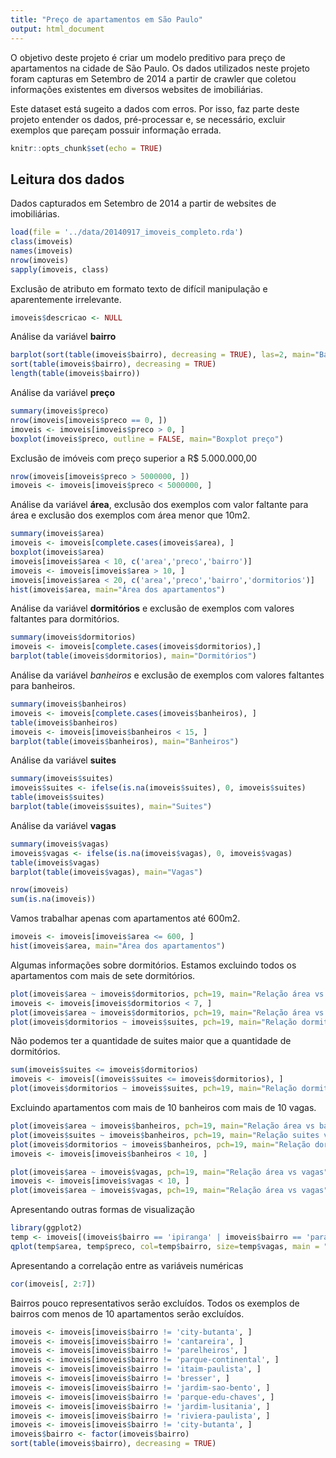 ```yaml
---
title: "Preço de apartamentos em São Paulo"
output: html_document
---
```


O objetivo deste projeto é criar um modelo preditivo para preço de apartamentos na cidade de São Paulo. 
Os dados utilizados neste projeto foram capturas em Setembro de 2014 a partir de crawler que coletou informações
existentes em diversos websites de imobiliárias. 

Este dataset está sugeito a dados com erros. Por isso, faz parte deste projeto entender os dados, pré-processar e, 
se necessário, excluir exemplos que pareçam possuir informação errada.

```r
knitr::opts_chunk$set(echo = TRUE)
```

## Leitura dos dados 

Dados capturados em Setembro de 2014 a partir de websites de imobiliárias. 

```r
load(file = '../data/20140917_imoveis_completo.rda')
class(imoveis)
names(imoveis)
nrow(imoveis)
sapply(imoveis, class)
```

Exclusão de atributo em formato texto de difícil manipulação e aparentemente irrelevante. 

```r
imoveis$descricao <- NULL
````

Análise da variável **bairro**

````r
barplot(sort(table(imoveis$bairro), decreasing = TRUE), las=2, main="Bairros")
sort(table(imoveis$bairro), decreasing = TRUE)
length(table(imoveis$bairro))
````

Análise da variável **preço**

````r
summary(imoveis$preco)
nrow(imoveis[imoveis$preco == 0, ])
imoveis <- imoveis[imoveis$preco > 0, ]
boxplot(imoveis$preco, outline = FALSE, main="Boxplot preço")
````

Exclusão de imóveis com preço superior a R$ 5.000.000,00

````r
nrow(imoveis[imoveis$preco > 5000000, ])
imoveis <- imoveis[imoveis$preco < 5000000, ]
````

Análise da variável **área**, exclusão dos exemplos com valor faltante para área e exclusão dos exemplos com área menor que 10m2. 

````r
summary(imoveis$area)
imoveis <- imoveis[complete.cases(imoveis$area), ]
boxplot(imoveis$area)
imoveis[imoveis$area < 10, c('area','preco','bairro')]
imoveis <- imoveis[imoveis$area > 10, ]
imoveis[imoveis$area < 20, c('area','preco','bairro','dormitorios')]
hist(imoveis$area, main="Área dos apartamentos")
````

Análise da variável **dormitórios** e exclusão de exemplos com valores faltantes para dormitórios.

````r
summary(imoveis$dormitorios)
imoveis <- imoveis[complete.cases(imoveis$dormitorios),]
barplot(table(imoveis$dormitorios), main="Dormitórios")
````

Análise da variável *banheiros* e exclusão de exemplos com valores faltantes para banheiros. 

````r
summary(imoveis$banheiros)
imoveis <- imoveis[complete.cases(imoveis$banheiros), ]
table(imoveis$banheiros)
imoveis <- imoveis[imoveis$banheiros < 15, ]
barplot(table(imoveis$banheiros), main="Banheiros")
````

Análise da variável **suites**

````r
summary(imoveis$suites)
imoveis$suites <- ifelse(is.na(imoveis$suites), 0, imoveis$suites)
table(imoveis$suites)
barplot(table(imoveis$suites), main="Suites")
````

Análise da variável **vagas**

````r
summary(imoveis$vagas)
imoveis$vagas <- ifelse(is.na(imoveis$vagas), 0, imoveis$vagas)
table(imoveis$vagas)
barplot(table(imoveis$vagas), main="Vagas")
````

````r
nrow(imoveis)
sum(is.na(imoveis))
````

Vamos trabalhar apenas com apartamentos até 600m2.

````r
imoveis <- imoveis[imoveis$area <= 600, ]
hist(imoveis$area, main="Área dos apartamentos")
````

Algumas informações sobre dormitórios. Estamos excluindo todos os apartamentos com mais de sete dormitórios.

````r
plot(imoveis$area ~ imoveis$dormitorios, pch=19, main="Relação área vs dormitórios")
imoveis <- imoveis[imoveis$dormitorios < 7, ]
plot(imoveis$area ~ imoveis$dormitorios, pch=19, main="Relação área vs dormitórios")
plot(imoveis$dormitorios ~ imoveis$suites, pch=19, main="Relação dormitórios vs suítes")
````

Não podemos ter a quantidade de suites maior que a quantidade de dormitórios.

````r
sum(imoveis$suites <= imoveis$dormitorios)
imoveis <- imoveis[(imoveis$suites <= imoveis$dormitorios), ]
plot(imoveis$dormitorios ~ imoveis$suites, pch=19, main="Relação dormitórios vs suítes")
````

Excluindo apartamentos com mais de 10 banheiros com mais de 10 vagas.

````r
plot(imoveis$area ~ imoveis$banheiros, pch=19, main="Relação área vs banheiros")
plot(imoveis$suites ~ imoveis$banheiros, pch=19, main="Relação suites vs banheiros")
plot(imoveis$dormitorios ~ imoveis$banheiros, pch=19, main="Relação dormitórios vs banheiros")
imoveis <- imoveis[imoveis$banheiros < 10, ]

plot(imoveis$area ~ imoveis$vagas, pch=19, main="Relação área vs vagas")
imoveis <- imoveis[imoveis$vagas < 10, ]
plot(imoveis$area ~ imoveis$vagas, pch=19, main="Relação área vs vagas")
````

Apresentando outras formas de visualização

````r
library(ggplot2)
temp <- imoveis[(imoveis$bairro == 'ipiranga' | imoveis$bairro == 'paraiso'), ]
qplot(temp$area, temp$preco, col=temp$bairro, size=temp$vagas, main = "Bairro vs preço")
````

Apresentando a correlação entre as variáveis numéricas

````r
cor(imoveis[, 2:7])
````

Bairros pouco representativos serão excluídos. Todos os exemplos de bairros com menos de 10 apartamentos serão excluídos.

````r
imoveis <- imoveis[imoveis$bairro != 'city-butanta', ]
imoveis <- imoveis[imoveis$bairro != 'cantareira', ]
imoveis <- imoveis[imoveis$bairro != 'parelheiros', ]
imoveis <- imoveis[imoveis$bairro != 'parque-continental', ]
imoveis <- imoveis[imoveis$bairro != 'itaim-paulista', ]
imoveis <- imoveis[imoveis$bairro != 'bresser', ]
imoveis <- imoveis[imoveis$bairro != 'jardim-sao-bento', ]
imoveis <- imoveis[imoveis$bairro != 'parque-edu-chaves', ]
imoveis <- imoveis[imoveis$bairro != 'jardim-lusitania', ]
imoveis <- imoveis[imoveis$bairro != 'riviera-paulista', ]
imoveis <- imoveis[imoveis$bairro != 'city-butanta', ]
imoveis$bairro <- factor(imoveis$bairro)
sort(table(imoveis$bairro), decreasing = TRUE)
````